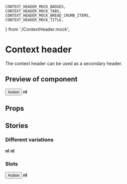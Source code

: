 

	CONTEXT_HEADER_MOCK_BADGES,
	CONTEXT_HEADER_MOCK_TABS,
	CONTEXT_HEADER_MOCK_BREAD_CRUMB_ITEMS,
	CONTEXT_HEADER_MOCK_TITLE,
} from './ContextHeader.mock';

<Meta title="ContextHeader" component={ContextHeader} />

# Context header

The context header can be used as a secondary header.

## Preview of component

<Canvas>
	<Story name='Base'>
		<ContextHeader tabs={CONTEXT_HEADER_MOCK_TABS} badges={CONTEXT_HEADER_MOCK_BADGES} title={CONTEXT_HEADER_MOCK_TITLE} language="nl">
			<ContextHeaderTopSection>
				<Breadcrumbs items={CONTEXT_HEADER_MOCK_BREAD_CRUMB_ITEMS}/>
			</ContextHeaderTopSection>
			<ContextHeaderActionsSection>
				<Button>Action</Button>
			</ContextHeaderActionsSection>
			<ContextHeaderLabelSection>
				<b>nl</b>
			</ContextHeaderLabelSection>
		</ContextHeader>
	</Story>
</Canvas>

## Props

<ArgsTable of={ContextHeader} />

## Stories

### Different variations

<Canvas isColumn>
	<Story name="title">
		<ContextHeader title={CONTEXT_HEADER_MOCK_TITLE} />
	</Story>
	<Story name="title with badge">
		<ContextHeader title={CONTEXT_HEADER_MOCK_TITLE} badges={CONTEXT_HEADER_MOCK_BADGES} />
	</Story>
	<Story name="title with tabs">
		<ContextHeader title={CONTEXT_HEADER_MOCK_TITLE} tabs={CONTEXT_HEADER_MOCK_TABS} />
	</Story>
	<Story name="title with tabs and lang">
		<ContextHeader title={CONTEXT_HEADER_MOCK_TITLE} tabs={CONTEXT_HEADER_MOCK_TABS}>
			<ContextHeaderLabelSection>
				<b>nl</b>
			</ContextHeaderLabelSection>
		</ContextHeader>
	</Story>
	<Story name="title with lang">
		<ContextHeader title={CONTEXT_HEADER_MOCK_TITLE}>
			<ContextHeaderLabelSection>
				<b>nl</b>
			</ContextHeaderLabelSection>
		</ContextHeader>
	</Story>
</Canvas>

### Slots

<Canvas isColumn>
	<Story name="top section">
		<ContextHeader title={CONTEXT_HEADER_MOCK_TITLE}>
			<ContextHeaderTopSection>
				<Breadcrumbs items={CONTEXT_HEADER_MOCK_BREAD_CRUMB_ITEMS}/>
			</ContextHeaderTopSection>
		</ContextHeader>
	</Story>
	<Story name="action section">
		<ContextHeader title={CONTEXT_HEADER_MOCK_TITLE}>
			<ContextHeaderActionsSection>
				<Button>Action</Button>
			</ContextHeaderActionsSection>
		</ContextHeader>
	</Story>
	<Story name="label section">
		<ContextHeader title={CONTEXT_HEADER_MOCK_TITLE}>
			<ContextHeaderLabelSection>
				<b>nl</b>
			</ContextHeaderLabelSection>
		</ContextHeader>
	</Story>
</Canvas>
